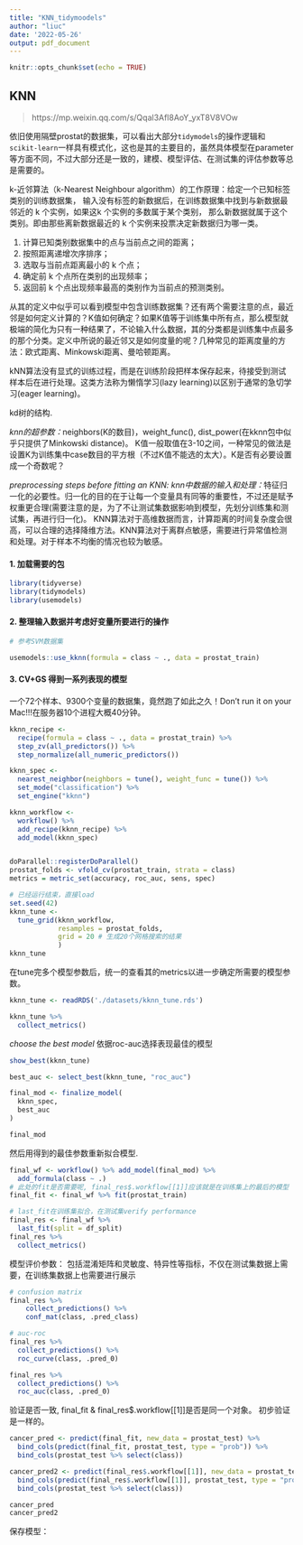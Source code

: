 ```yaml
---
title: "KNN_tidymoodels"
author: "liuc"
date: '2022-05-26'
output: pdf_document
---
```


```r
knitr::opts_chunk$set(echo = TRUE)
```

## KNN

> https://mp.weixin.qq.com/s/Qqal3Afl8AoY_yxT8V8VOw


依旧使用隔壁prostat的数据集，可以看出大部分`tidymodels`的操作逻辑和`scikit-learn`一样具有模式化，这也是其的主要目的，虽然具体模型在parameter等方面不同，不过大部分还是一致的，建模、模型评估、在测试集的评估参数等总是需要的。

k-近邻算法（k-Nearest Neighbour algorithm）的工作原理：给定一个已知标签类别的训练数据集， 输入没有标签的新数据后，在训练数据集中找到与新数据最邻近的 k 个实例，如果这k 个实例的多数属于某个类别， 那么新数据就属于这个类别。即由那些离新数据最近的 k 个实例来投票决定新数据归为哪一类。

1. 计算已知类别数据集中的点与当前点之间的距离；
2. 按照距离递增次序排序；
3. 选取与当前点距离最小的 k 个点；
4. 确定前 k 个点所在类别的出现频率；
5. 返回前 k 个点出现频率最高的类别作为当前点的预测类别。


从其的定义中似乎可以看到模型中包含训练数据集？还有两个需要注意的点，最近邻是如何定义计算的？K值如何确定？如果K值等于训练集中所有点，那么模型就极端的简化为只有一种结果了，不论输入什么数据，其的分类都是训练集中点最多的那个分类。定义中所说的最近邻又是如何度量的呢？几种常见的距离度量的方法：欧式距离、Minkowski距离、曼哈顿距离。

kNN算法没有显式的训练过程，而是在训练阶段把样本保存起来，待接受到测试样本后在进行处理。这类方法称为懒惰学习(lazy learning)以区别于通常的急切学习(eager learning)。


kd树的结构.


*knn的超参数：*neighbors(K的数目)，weight_func(), dist_power(在kknn包中似乎只提供了Minkowski distance)。
K值一般取值在3-10之间，一种常见的做法是设置K为训练集中case数目的平方根（不过K值不能选的太大）。K是否有必要设置成一个奇数呢？


*preprocessing steps before fitting an KNN: *
*knn中数据的输入和处理：*特征归一化的必要性。归一化的目的在于让每一个变量具有同等的重要性，不过还是赋予权重更合理(需要注意的是，为了不让测试集数据影响到模型，先划分训练集和测试集，再进行归一化)。
KNN算法对于高维数据而言，计算距离的时间复杂度会很高，可以合理的选择降维方法。KNN算法对于离群点敏感，需要进行异常值检测和处理。对于样本不均衡的情况也较为敏感。



#### 1. 加载需要的包
```r
library(tidyverse)
library(tidymodels)
library(usemodels)
```


#### 2. 整理输入数据并考虑好变量所要进行的操作

```r
# 参考SVM数据集

usemodels::use_kknn(formula = class ~ ., data = prostat_train)
```



#### 3. CV+GS 得到一系列表现的模型

一个72个样本、9300个变量的数据集，竟然跑了如此之久！Don't run it on your Mac!!!在服务器10个进程大概40分钟。

```r
kknn_recipe <- 
  recipe(formula = class ~ ., data = prostat_train) %>% 
  step_zv(all_predictors()) %>% 
  step_normalize(all_numeric_predictors()) 

kknn_spec <- 
  nearest_neighbor(neighbors = tune(), weight_func = tune()) %>% 
  set_mode("classification") %>% 
  set_engine("kknn") 

kknn_workflow <- 
  workflow() %>% 
  add_recipe(kknn_recipe) %>% 
  add_model(kknn_spec) 


doParallel::registerDoParallel()
prostat_folds <- vfold_cv(prostat_train, strata = class)
metrics = metric_set(accuracy, roc_auc, sens, spec)


```

```r
# 已经运行结束，直接load
set.seed(42)
kknn_tune <-
  tune_grid(kknn_workflow, 
            resamples = prostat_folds, 
            grid = 20 # 生成20个网格搜索的结果
            )
kknn_tune
```

在tune完多个模型参数后，统一的查看其的metrics以进一步确定所需要的模型参数。
```r
kknn_tune <- readRDS('./datasets/kknn_tune.rds')

kknn_tune %>% 
  collect_metrics()
```


*choose the best model*
依据roc-auc选择表现最佳的模型
```r
show_best(kknn_tune)

best_auc <- select_best(kknn_tune, "roc_auc")

final_mod <- finalize_model(
  kknn_spec,
  best_auc
)

final_mod
```


然后用得到的最佳参数重新拟合模型.
```r
final_wf <- workflow() %>% add_model(final_mod) %>% 
  add_formula(class ~ .)
# 此处的fit是否需要呢, final_res$.workflow[[1]]应该就是在训练集上的最后的模型
final_fit <- final_wf %>% fit(prostat_train)


```

```r
# last_fit在训练集拟合，在测试集verify performance
final_res <- final_wf %>%
  last_fit(split = df_split)
final_res %>% 
  collect_metrics()
```



模型评价参数：
包括混淆矩阵和灵敏度、特异性等指标，不仅在测试集数据上需要，在训练集数据上也需要进行展示
```r
# confusion matrix
final_res %>%
    collect_predictions() %>%
    conf_mat(class, .pred_class)

# auc-roc
final_res %>%
  collect_predictions() %>%
  roc_curve(class, .pred_0)

final_res %>%
  collect_predictions() %>%
  roc_auc(class, .pred_0)

```


验证是否一致, final_fit & final_res$.workflow[[1]]是否是同一个对象。
初步验证是一样的。
```r
cancer_pred <- predict(final_fit, new_data = prostat_test) %>%
  bind_cols(predict(final_fit, prostat_test, type = "prob")) %>%
  bind_cols(prostat_test %>% select(class))

cancer_pred2 <- predict(final_res$.workflow[[1]], new_data = prostat_test) %>%
  bind_cols(predict(final_res$.workflow[[1]], prostat_test, type = "prob")) %>%
  bind_cols(prostat_test %>% select(class))

cancer_pred
cancer_pred2
```


保存模型：
```r

```








